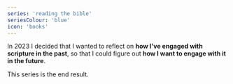 ```yaml
---
series: 'reading the bible'
seriesColour: 'blue'
icon: 'books'
---
```


In 2023 I decided that I wanted to reflect on <strong>how I've engaged with scripture in the past</strong>, so that I could figure out <strong>how I want to engage with it in the&nbsp;future</strong>.

This series is the end&nbsp;result.
